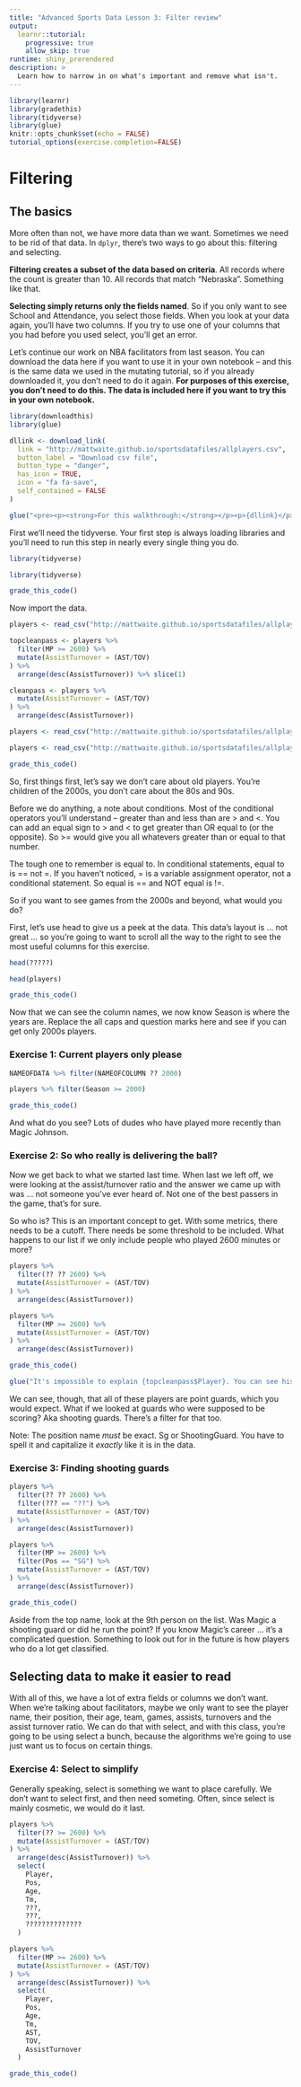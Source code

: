 ```yaml
---
title: "Advanced Sports Data Lesson 3: Filter review"
output: 
  learnr::tutorial:
    progressive: true
    allow_skip: true
runtime: shiny_prerendered
description: >
  Learn how to narrow in on what's important and remove what isn't.
---
```


```r
library(learnr)
library(gradethis)
library(tidyverse)
library(glue)
knitr::opts_chunk$set(echo = FALSE)
tutorial_options(exercise.completion=FALSE)
```

# Filtering

## The basics

More often than not, we have more data than we want. Sometimes we need to be rid of that data. In `dplyr`, there's two ways to go about this: filtering and selecting.

**Filtering creates a subset of the data based on criteria**. All records where the count is greater than 10. All records that match "Nebraska". Something like that. 

**Selecting simply returns only the fields named**. So if you only want to see School and Attendance, you select those fields. When you look at your data again, you'll have two columns. If you try to use one of your columns that you had before you used select, you'll get an error.  

Let's continue our work on NBA facilitators from last season. You can download the data here if you want to use it in your own notebook -- and this is the same data we used in the mutating tutorial, so if you already downloaded it, you don't need to do it again. **For purposes of this exercise, you don't need to do this. The data is included here if you want to try this in your own notebook.**

```r
library(downloadthis)
library(glue)

dllink <- download_link(
  link = "http://mattwaite.github.io/sportsdatafiles/allplayers.csv",
  button_label = "Download csv file",
  button_type = "danger",
  has_icon = TRUE,
  icon = "fa fa-save",
  self_contained = FALSE
)

glue("<pre><p><strong>For this walkthrough:</strong></p><p>{dllink}</p></pre>")

```

First we'll need the tidyverse. Your first step is always loading libraries and you'll need to run this step in nearly every single thing you do.

```r
library(tidyverse)
```
```r
library(tidyverse)
```
```r
grade_this_code()
```

Now import the data.

```r
players <- read_csv("http://mattwaite.github.io/sportsdatafiles/allplayers.csv")

topcleanpass <- players %>%
  filter(MP >= 2600) %>%
  mutate(AssistTurnover = (AST/TOV)
) %>%
  arrange(desc(AssistTurnover)) %>% slice(1)

cleanpass <- players %>%
  mutate(AssistTurnover = (AST/TOV)
) %>%
  arrange(desc(AssistTurnover))
```
```r
players <- read_csv("http://mattwaite.github.io/sportsdatafiles/allplayers.csv")
```
```r
players <- read_csv("http://mattwaite.github.io/sportsdatafiles/allplayers.csv")
```
```r
grade_this_code()
```

So, first things first, let's say we don't care about old players. You're children of the 2000s, you don't care about the 80s and 90s. 

Before we do anything, a note about conditions. Most of the conditional operators you'll understand -- greater than and less than are > and <. You can add an equal sign to > and < to get greater than OR equal to (or the opposite). So >= would give you all whatevers greater than or equal to that number. 

The tough one to remember is equal to. In conditional statements, equal to is == not =. If you haven't noticed, = is a variable assignment operator, not a conditional statement. So equal is == and NOT equal is !=. 

So if you want to see games from the 2000s and beyond, what would you do?

First, let's use head to give us a peek at the data. This data's layout is ... not great ... so you're going to want to scroll all the way to the right to see the most useful columns for this exercise.

```r
head(?????)
```
```r
head(players)
```
```r
grade_this_code()
```

Now that we can see the column names, we now know Season is where the years are. Replace the all caps and question marks here and see if you can get only 2000s players.

### Exercise 1: Current players only please 

```r
NAMEOFDATA %>% filter(NAMEOFCOLUMN ?? 2000)
```
```r
players %>% filter(Season >= 2000)
```
```r
grade_this_code()
```

And what do you see? Lots of dudes who have played more recently than Magic Johnson.

### Exercise 2: So who really is delivering the ball?

Now we get back to what we started last time. When last we left off, we were looking at the assist/turnover ratio and the answer we came up with was ... not someone you've ever heard of. Not one of the best passers in the game, that's for sure. 

So who is? This is an important concept to get. With some metrics, there needs to be a cutoff. There needs be some threshold to be included. What happens to our list if we only include people who played 2600 minutes or more? 

```r
players %>%
  filter(?? ?? 2600) %>%
  mutate(AssistTurnover = (AST/TOV)
) %>%
  arrange(desc(AssistTurnover))
```
```r
players %>%
  filter(MP >= 2600) %>%
  mutate(AssistTurnover = (AST/TOV)
) %>%
  arrange(desc(AssistTurnover))
```
```r
grade_this_code()
```

```r
glue("It's impossible to explain {topcleanpass$Player}. You can see his name a bunch in the first 10 rows of data. But what you don't see is he was 5'3\" tall -- literally the shortest player to every play in the NBA. And he was GOOD.")
```

We can see, though, that all of these players are point guards, which you would expect. What if we looked at guards who were supposed to be scoring? Aka shooting guards. There's a filter for that too. 

Note: The position name *must* be exact. Sg or ShootingGuard. You have to spell it and capitalize it *exactly* like it is in the data. 

### Exercise 3: Finding shooting guards

```r
players %>%
  filter(?? ?? 2600) %>%
  filter(??? == "??") %>%
  mutate(AssistTurnover = (AST/TOV)
) %>%
  arrange(desc(AssistTurnover))
```
```r
players %>%
  filter(MP >= 2600) %>%
  filter(Pos == "SG") %>%
  mutate(AssistTurnover = (AST/TOV)
) %>%
  arrange(desc(AssistTurnover))
```
```r
grade_this_code()
```

Aside from the top name, look at the 9th person on the list. Was Magic a shooting guard or did he run the point? If you know Magic's career ... it's a complicated question. Something to look out for in the future is how players who do a lot get classified.

## Selecting data to make it easier to read

With all of this, we have a lot of extra fields or columns we don't want. When we're talking about facilitators, maybe we only want to see the player name, their position, their age, team, games, assists, turnovers and the assist turnover ratio. We can do that with select, and with this class, you're going to be using select a bunch, because the algorithms we're going to use just want us to focus on certain things. 

### Exercise 4: Select to simplify 

Generally speaking, select is something we want to place carefully. We don't want to select first, and then need someting. Often, since select is mainly cosmetic, we would do it last.

```r
players %>%
  filter(?? >= 2600) %>%
  mutate(AssistTurnover = (AST/TOV)
) %>%
  arrange(desc(AssistTurnover)) %>%
  select(
    Player,
    Pos,
    Age,
    Tm,
    ???,
    ???,
    ??????????????
  )
```
```r
players %>%
  filter(MP >= 2600) %>%
  mutate(AssistTurnover = (AST/TOV)
) %>%
  arrange(desc(AssistTurnover)) %>%
  select(
    Player,
    Pos,
    Age,
    Tm,
    AST,
    TOV,
    AssistTurnover
  )
```
```r
grade_this_code()
```